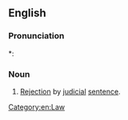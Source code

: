 ==English==

===Pronunciation===
{{rfp|en}}
*: {{rhymes|en|eɪʃən}}

===Noun===
{{en-noun|~}}

# {{lb|en|rare}} [[rejection|Rejection]] by [[judicial]] [[sentence]].
#: {{rfquotek|en|Knowles}}

{{Webster 1913}}

[[Category:en:Law]]
